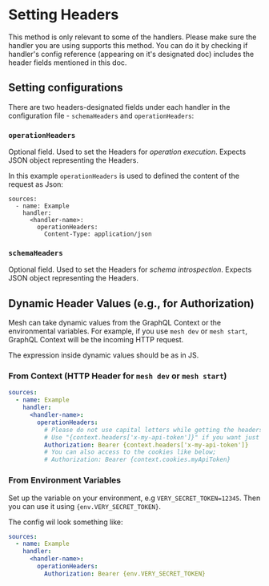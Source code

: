 # Setting Headers

<Callout emoji="⚠️" type="warning">
  This method is only relevant to some of the handlers.
  Please make sure the handler you are using supports this method.
  You can do it by checking if handler's config reference (appearing on it's designated doc) includes the header fields mentioned in this doc.
</Callout>

## Setting configurations

There are two headers-designated fields under each handler in the configuration file - `schemaHeaders` and `operationHeaders`:

### `operationHeaders`

Optional field. Used to set the Headers for *operation execution*. Expects JSON object representing the Headers.

In this example `operationHeaders` is used to defined the content of the request as Json:

```ymal filename=".meshrc.yaml" {5-6}
sources:
  - name: Example
    handler:
      <handler-name>:
        operationHeaders:
          Content-Type: application/json
```

### `schemaHeaders`

Optional field. Used to set the Headers for *schema introspection*. Expects JSON object representing the Headers.

## Dynamic Header Values (e.g., for Authorization)

Mesh can take dynamic values from the GraphQL Context or the environmental variables. For example, if you use `mesh dev` or `mesh start`, GraphQL Context will be the incoming HTTP request.

The expression inside dynamic values should be as in JS.

### From Context (HTTP Header for `mesh dev` or `mesh start`)

```yaml filename=".meshrc.yaml"
sources:
  - name: Example
    handler:
      <handler-name>:
        operationHeaders:
          # Please do not use capital letters while getting the headers
          # Use "{context.headers['x-my-api-token']}" if you want just the value of the header
          Authorization: Bearer {context.headers['x-my-api-token']}
          # You can also access to the cookies like below;
          # Authorization: Bearer {context.cookies.myApiToken}
```

### From Environment Variables

Set up the variable on your environment, e.g `VERY_SECRET_TOKEN=12345`. Then you can use it using `{env.VERY_SECRET_TOKEN}`.

The config wil look something like:

```yaml filename=".meshrc.yaml" {6}
sources:
  - name: Example
    handler:
      <handler-name>:
        operationHeaders:
          Authorization: Bearer {env.VERY_SECRET_TOKEN}
```
